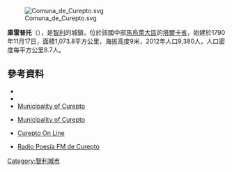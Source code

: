 [[Image:Comuna_de_Curepto.svg|right]]

{{Coord|35|5|S|72|1|W|display=title}}

'''庫雷普托'''（{{lang-es|Curepto}}），是[[智利|智利]]的城鎮，位於該國中部[[馬烏萊大區|馬烏萊大區]]的[[塔爾卡省|塔爾卡省]]，始建於1790年11月17日，面積1,073.8平方公里，海拔高度9米，2012年人口9,380人，人口密度每平方公里8.7人。

==參考資料==
*{{citation |url=http://www.curepto.cl/ |title=Municipality of Curepto |accessdate=1 September 2010 |language=es |archive-date=2016-01-11 |archive-url=https://web.archive.org/web/20160111123619/http://curepto.cl/ |dead-url=no }}
*{{cite web |url= http://www.ine.cl/canales/chile_estadistico/censos_poblacion_vivienda/censo_pobl_vivi.php |title= National Statistics Institute |accessdate= 29 August 2010 |language= es |archive-date= 2019-01-06 |archive-url= https://web.archive.org/web/20190106234357/http://www.ine.cl/404.html?aspxerrorpath=%2Fcanales%2Fchile_estadistico%2Fcensos_poblacion_vivienda%2Fcenso_pobl_vivi.php |dead-url= no }}
*[http://www.curepto.cl/ Municipality of Curepto] {{Wayback|url=http://www.curepto.cl/ |date=20160111123619 }}
* {{es icon}} [http://wwww.curepto.cl/ Municipality of Curepto]{{dead link|date=2018年2月 |bot=InternetArchiveBot |fix-attempted=yes }}
* {{es icon}} [http://www.curepto.com/ Curepto On Line] {{Wayback|url=http://www.curepto.com/ |date=20210613110849 }}
* {{es icon}} [https://web.archive.org/web/20141218032602/http://poesiafm.tk/ Radio Poesía FM de Curepto]

{{Chile-geo-stub}}
[[Category:智利城市|Category:智利城市]]